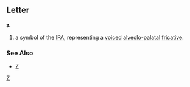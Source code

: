==Letter==
'''ʑ'''

#a symbol of the [[IPA]], representing a [[voiced]] [[alveolo-palatal]] [[fricative]].
===See Also===
*[[Z]]
[[Category:IPA symbols|Z]]